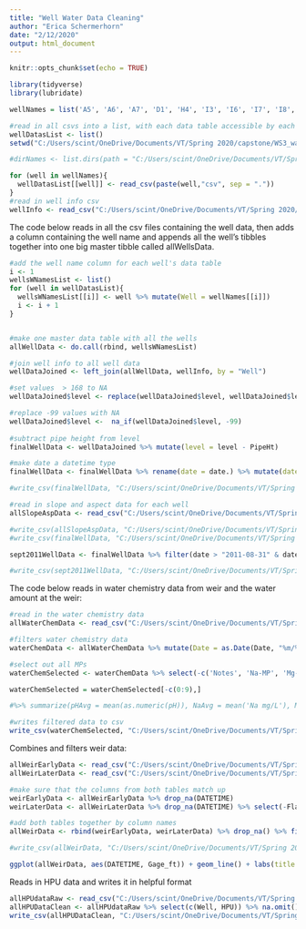 ```yaml
---
title: "Well Water Data Cleaning"
author: "Erica Schermerhorn"
date: "2/12/2020"
output: html_document
---
```


```r
knitr::opts_chunk$set(echo = TRUE)
```

```r
library(tidyverse)
library(lubridate)

wellNames = list('A5', 'A6', 'A7', 'D1', 'H4', 'I3', 'I6', 'I7', 'I8', 'I9', 'JD01', 'JD02', 'JD03', 'JD04', 'JD05', 'JD06', 'JD07', 'JD08', 'JD10', 'JD11', 'JD12', 'JD13', 'JD14', 'JD15', 'JD16', 'JD17', 'JD18', 'JD19', 'JD20', 'JD21', 'JD22', 'JD23', 'JD24', 'JD25', 'JD26', 'JD27', 'JD28', 'JD29', 'JD30', 'JD31', 'K1', 'K10', 'K11', 'K12', 'K1D', 'K4D', 'K4M', 'K4S', 'K5', 'K6D', 'K6S', 'K7D', 'K7S', 'K8', 'K9', 'N1', 'N2', 'N3', 'N4', 'N5', 'O1', 'O2', 'P1', 'P2', 'Q1', 'Q2', 'T1')

#read in all csvs into a list, with each data table accessible by each well's name
wellDatasList <- list()
setwd("C:/Users/scint/OneDrive/Documents/VT/Spring 2020/capstone/WS3_waterlevel_data/")

#dirNames <- list.dirs(path = "C:/Users/scint/OneDrive/Documents/VT/Spring 2020/capstone/WS3_waterlevel_data/.", full.names = FALSE, recursive = TRUE)

for (well in wellNames){
  wellDatasList[[well]] <- read_csv(paste(well,"csv", sep = "."))
}
#read in well info csv
wellInfo <- read_csv("C:/Users/scint/OneDrive/Documents/VT/Spring 2020/capstone/w3well_locations.txt")
```

The code below reads in all the csv files containing the well data, then adds a column containing the well name and appends all the well's tibbles together into one big master tibble called allWellsData.
```r
#add the well name column for each well's data table
i <- 1
wellsWNamesList <- list()
for (well in wellDatasList){
  wellsWNamesList[[i]] <- well %>% mutate(Well = wellNames[[i]])
  i <- i + 1
}


#make one master data table with all the wells
allWellData <- do.call(rbind, wellsWNamesList)

#join well info to all well data
wellDataJoined <- left_join(allWellData, wellInfo, by = "Well")

#set values  > 168 to NA
wellDataJoined$level <- replace(wellDataJoined$level, wellDataJoined$level > 168, NA)

#replace -99 values with NA
wellDataJoined$level <-  na_if(wellDataJoined$level, -99)
  
#subtract pipe height from level
finalWellData <- wellDataJoined %>% mutate(level = level - PipeHt)

#make date a datetime type
finalWellData <- finalWellData %>% rename(date = date.) %>% mutate(date = ymd_hms(date))

#write_csv(finalWellData, "C:/Users/scint/OneDrive/Documents/VT/Spring 2020/capstone/cleanAllWellData.csv")

#read in slope and aspect data for each well
allSlopeAspData <- read_csv("C:/Users/scint/OneDrive/Documents/VT/Spring 2020/capstone/EI_Capstone_S20/Map_Group/Well_location_data.csv")

#write_csv(allSlopeAspData, "C:/Users/scint/OneDrive/Documents/VT/Spring 2020/capstone/EI_Capstone_S20/Query_Group/slope_aspect_well_data.csv")
#write_csv(finalWellData, "C:/Users/scint/OneDrive/Documents/VT/Spring 2020/capstone/cleanWellData2.csv")

sept2011WellData <- finalWellData %>% filter(date > "2011-08-31" & date < "2011-10-01")

#write_csv(sept2011WellData, "C:/Users/scint/OneDrive/Documents/VT/Spring 2020/capstone/EI_Capstone_S20/Query_Group/sept2011Data.csv")

```


The code below reads in water chemistry data from weir and the water amount at the weir:
```r
#read in the water chemistry data
allWaterChemData <- read_csv("C:/Users/scint/OneDrive/Documents/VT/Spring 2020/capstone/waterChem.csv")

#filters water chemistry data
waterChemData <- allWaterChemData %>% mutate(Date = as.Date(Date, "%m/%d/%Y")) %>% mutate(Date = as.POSIXct(Date))

#select out all MPs
waterChemSelected <- waterChemData %>% select(-c('Notes', 'Na-MP', 'Mg-MP', 'Al-MP', 'Si-MP', 'K-MP', 'Ca-MP', 'Mn-MP', 'Fe-MP', 'P-MP', 'Zn-MP', 'Rb-MP', 'Sr-MP', 'Ba-MP', 'Pb-MP')) %>% mutate(pH = as.numeric(pH)) %>% group_by(Site) %>% group_by(Date)

waterChemSelected = waterChemSelected[-c(0:9),]

#%>% summarize(pHAvg = mean(as.numeric(pH)), NaAvg = mean('Na mg/L'), MgAvg = mean('Mg mg/L'), AlAvg = mean('Al mg/L'), SiAvg = mean('Si mg/L'), KAvg = mean('K mg/L'), CaAvg = mean('Ca mg/L'), MnAvg = mean('Mn mg/L'), FeAvg = mean('Fe mg/L'), FAvg = mean('F mg/L'), ClAvg = mean('Cl mg/L'), NO3Avg = mean('NO3 mg/L'), SO4Avg = mean('SO4 mg/L'), DOCAvg = mean('DOC mg/L'), TDNAvg = mean('TDN mg/L'), NH4Avg = mean('NH4 mg N/L'), AlmAvg = mean('Alm mg/L'), AloAvg = mean('Alo mg/L'))

#writes filtered data to csv
write_csv(waterChemSelected, "C:/Users/scint/OneDrive/Documents/VT/Spring 2020/capstone/EI_Capstone_S20/Query_Group/waterChemData.csv")
```


Combines and filters weir data:
```r
allWeirEarlyData <- read_csv("C:/Users/scint/OneDrive/Documents/VT/Spring 2020/capstone/w3_stmflow_1957-2012.csv")
allWeirLaterData <- read_csv("C:/Users/scint/OneDrive/Documents/VT/Spring 2020/capstone/w3_stmflow_2013-2017_5min.csv")

#make sure that the columns from both tables match up
weirEarlyData <- allWeirEarlyData %>% drop_na(DATETIME)
weirLaterData <- allWeirLaterData %>% drop_na(DATETIME) %>% select(-Flag)

#add both tables together by column names
allWeirData <- rbind(weirEarlyData, weirLaterData) %>% drop_na() %>% filter(WS == 3)

#write_csv(allWeirData, "C:/Users/scint/OneDrive/Documents/VT/Spring 2020/capstone/EI_Capstone_S20/Query_Group/weirDischargeData.csv")

ggplot(allWeirData, aes(DATETIME, Gage_ft)) + geom_line() + labs(title = "Weir Gage Ft over time", x = "Date")
```

Reads in HPU data and writes it in helpful format
```r
allHPUdataRaw <- read_csv("C:/Users/scint/OneDrive/Documents/VT/Spring 2020/capstone/legacyDataNoNotes.csv")
allHPUDataClean <- allHPUdataRaw %>% select(c(Well, HPU)) %>% na.omit()
write_csv(allHPUDataClean, "C:/Users/scint/OneDrive/Documents/VT/Spring 2020/capstone/EI_Capstone_S20/Query_Group/hpuDataClean.csv")
```


